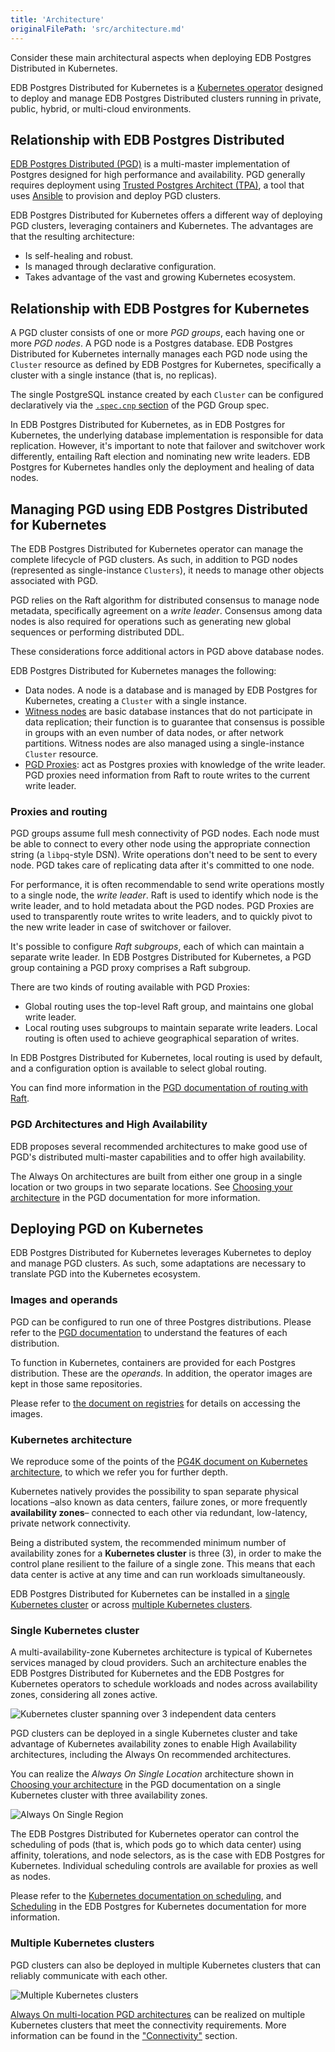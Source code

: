 ```yaml
---
title: 'Architecture'
originalFilePath: 'src/architecture.md'
---
```


Consider these main architectural aspects 
when deploying EDB Postgres Distributed in Kubernetes.

EDB Postgres Distributed for Kubernetes is a
[Kubernetes operator](https://kubernetes.io/docs/concepts/extend-kubernetes/operator/)
designed to deploy and manage EDB Postgres Distributed clusters
running in private, public, hybrid, or multi-cloud environments.

## Relationship with EDB Postgres Distributed

[EDB Postgres Distributed (PGD)](https://www.enterprisedb.com/docs/pgd/latest/)
is a multi-master implementation of Postgres designed for high performance and 
availability.
PGD generally requires deployment using
[Trusted Postgres Architect (TPA)](/pgd/latest/tpa/),
a tool that uses [Ansible](https://www.ansible.com) to provision and
deploy PGD clusters.

EDB Postgres Distributed for Kubernetes offers a different way of deploying PGD clusters, leveraging containers
and Kubernetes. The advantages are that the resulting architecture:

- Is self-healing and robust.
- Is managed through declarative configuration.
- Takes advantage of the vast and growing Kubernetes ecosystem.

## Relationship with EDB Postgres for Kubernetes

A PGD cluster consists of one or more *PGD groups*, each having one or more *PGD
nodes*. A PGD node is a Postgres database. EDB Postgres Distributed for Kubernetes internally
manages each PGD node using the `Cluster` resource as defined by EDB Postgres
for Kubernetes, specifically a cluster with a single instance (that is, no
replicas).

The single PostgreSQL instance created by each `Cluster` can be configured
declaratively via the
[`.spec.cnp` section](pg4k-pgd.v1beta1.md#pgd-k8s-enterprisedb-io-v1beta1-CnpConfiguration)
of the PGD Group spec.

In EDB Postgres Distributed for Kubernetes, as in EDB Postgres for Kubernetes, the underlying database implementation is responsible
for data replication. However, it's important to note that failover and
switchover work differently, entailing Raft election and nominating new
write leaders. EDB Postgres for Kubernetes handles only the deployment and healing of data nodes.

## Managing PGD using EDB Postgres Distributed for Kubernetes

The EDB Postgres Distributed for Kubernetes operator can manage the complete lifecycle of PGD clusters. As
such, in addition to PGD nodes (represented as single-instance `Clusters`), it
needs to manage other objects associated with PGD.

PGD relies on the Raft algorithm for distributed consensus to manage node
metadata, specifically agreement on a *write leader*. Consensus among data
nodes is also required for operations such as generating new global sequences
or performing distributed DDL.

These considerations force additional actors in PGD above database nodes.

EDB Postgres Distributed for Kubernetes manages the following:

-   Data nodes. A node is a database and is managed
    by EDB Postgres for Kubernetes, creating a `Cluster` with a single instance.
-   [Witness nodes](https://www.enterprisedb.com/docs/pgd/latest/nodes/#witness-nodes)
    are basic database instances that do not participate in data
    replication; their function is to guarantee that consensus is possible in
    groups with an even number of data nodes, or after network partitions. Witness
    nodes are also managed using a single-instance `Cluster` resource.
-   [PGD Proxies](https://www.enterprisedb.com/docs/pgd/latest/routing/proxy/):
    act as Postgres proxies with knowledge of the write leader. PGD proxies need
    information from Raft to route writes to the current write leader.

### Proxies and routing

PGD groups assume full mesh connectivity of PGD nodes. Each node must be able to
connect to every other node using the appropriate connection string (a
`libpq`-style DSN). Write operations don't need to be sent to every node. PGD 
takes care of replicating data after it's committed to one node.

For performance, it is often recommendable to send write operations mostly to a
single node, the  *write leader*. Raft is used to identify which node is the
write leader, and to hold metadata about the PGD nodes. PGD Proxies are used to
transparently route writes to write leaders, and to quickly pivot to the new
write leader in case of switchover or failover.

It's possible to configure *Raft subgroups*, each of which can maintain a
separate write leader. In EDB Postgres Distributed for Kubernetes, a PGD group containing a PGD proxy
comprises a Raft subgroup.

There are two kinds of routing available with PGD Proxies:

-   Global routing uses the top-level Raft group, and maintains one global write
    leader.
-   Local routing uses subgroups to maintain separate write leaders. Local
    routing is often used to achieve geographical separation of writes.

In EDB Postgres Distributed for Kubernetes, local routing is used by default, and a configuration option is
available to select global routing.

You can find more information in the
[PGD documentation of routing with Raft](https://www.enterprisedb.com/docs/pgd/latest/routing/raft/).

### PGD Architectures and High Availability

EDB proposes several recommended architectures to make good use of PGD's
distributed multi-master capabilities and to offer high availability. 

The Always On architectures are built from either one group in a single location
or two groups in two separate locations.
See [Choosing your architecture](/pgd/latest/architectures/) in the PGD documentation
for more information.

## Deploying PGD on Kubernetes

EDB Postgres Distributed for Kubernetes leverages Kubernetes to deploy and manage PGD clusters. As such, some
adaptations are necessary to translate PGD into the Kubernetes ecosystem.

### Images and operands

PGD can be configured to run one of three Postgres distributions. Please refer
to the
[PGD documentation](https://www.enterprisedb.com/docs/pgd/latest/choosing_server/)
to understand the features of each distribution.

To function in Kubernetes, containers are provided for each Postgres
distribution. These are the *operands*.
In addition, the operator images are kept in those same repositories.

Please refer to [the document on registries](private_registries.md)
for details on accessing the images.

### Kubernetes architecture

We reproduce some of the points of the
[PG4K document on Kubernetes architecture](https://www.enterprisedb.com/docs/postgres_for_kubernetes/latest/architecture/),
to which we refer you for further depth.

Kubernetes natively provides the possibility to span separate physical locations
–also known as data centers, failure zones, or more frequently **availability
zones**– connected to each other via redundant, low-latency, private network
connectivity.

Being a distributed system, the recommended minimum number of availability zones
for a **Kubernetes cluster** is three (3), in order to make the control plane
resilient to the failure of a single zone. This means that each data center is
active at any time and can run workloads simultaneously.

EDB Postgres Distributed for Kubernetes can be installed in a
[single Kubernetes cluster](#single-kubernetes-cluster)
or across
[multiple Kubernetes clusters](#multiple-kubernetes-clusters).

### Single Kubernetes cluster

A multi-availability-zone Kubernetes architecture is typical of Kubernetes
services managed by cloud providers. Such an architecture enables the EDB Postgres Distributed for Kubernetes
and the EDB Postgres for Kubernetes operators to schedule workloads and nodes across availability
zones, considering all zones active.

![Kubernetes cluster spanning over 3 independent data centers](./images/k8s-architecture-3-az.png)

PGD clusters can be deployed in a single Kubernetes cluster and take advantage
of Kubernetes availability zones to enable High Availability architectures,
including the Always On recommended architectures.

You can realize the *Always On Single Location* architecture shown in
[Choosing your architecture](/pgd/latest/architectures/) in the PGD documentation on
a single Kubernetes cluster with three availability zones.

![Always On Single Region](./images/always_on_1x3_updated.png)

The EDB Postgres Distributed for Kubernetes operator can control the scheduling of pods (that is, which pods go
to which data center) using affinity, tolerations, and node selectors, as is the
case with EDB Postgres for Kubernetes. Individual scheduling controls are available for proxies as well
as nodes.

Please refer to the
[Kubernetes documentation on scheduling](https://kubernetes.io/docs/concepts/scheduling-eviction/),
and [Scheduling](/postgres_for_kubernetes/latest/scheduling/) in the EDB Postgres for Kubernetes documentation
for more information.

### Multiple Kubernetes clusters

PGD clusters can also be deployed in multiple Kubernetes clusters that can
reliably communicate with each other.

![Multiple Kubernetes clusters](./images/k8s-architecture-multi.png)

[Always On multi-location PGD architectures](https://www.enterprisedb.com/docs/pgd/latest/architectures/)
can be realized on multiple Kubernetes clusters that meet the connectivity
requirements.
More information can be found in the ["Connectivity"](connectivity.md) section.

